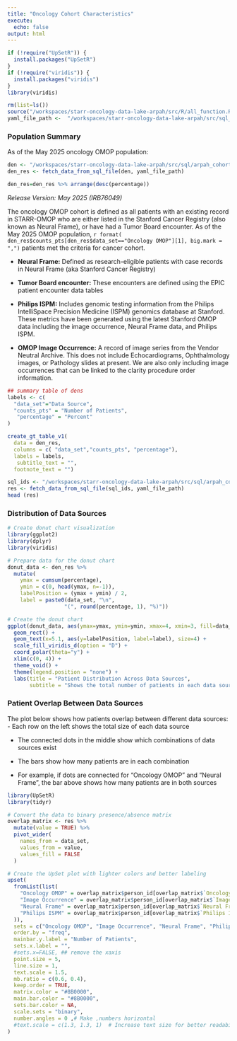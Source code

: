 ```yaml
---
title: "Oncology Cohort Characteristics"
execute:
  echo: false
output: html
---
```


```r
if (!require("UpSetR")) {
  install.packages("UpSetR")
}
if (!require("viridis")) {
  install.packages("viridis")
}
library(viridis)
```




```r
rm(list=ls())
source("/workspaces/starr-oncology-data-lake-arpah/src/R/all_function.R", encoding = "UTF-8")
yaml_file_path <-  "/workspaces/starr-oncology-data-lake-arpah/src/sql_params.yml"

```

### **Population Summary**
As of the May 2025 oncology OMOP population:

```r
den <- "/workspaces/starr-oncology-data-lake-arpah/src/sql/arpah_cohort/arpah_denominators.sql"
den_res <- fetch_data_from_sql_file(den, yaml_file_path)

den_res=den_res %>% arrange(desc(percentage))
```


*Release Version: May 2025 (IRB76049)*

The oncology OMOP cohort is defined as all patients with an existing record in STARR-OMOP who are either listed in the Stanford Cancer Registry (also known as Neural Frame), or have had a Tumor Board encounter. As of the May 2025 OMOP population, `r format( den_res$counts_pts[den_res$data_set=="Oncology OMOP"][1], big.mark = ",")` patients met the criteria for cancer cohort.

  - **Neural Frame:** Defined as research-eligible patients with case records in Neural Frame (aka Stanford Cancer Registry)

  - **Tumor Board encounter:** These encounters are defined using the EPIC patient encounter data tables

  - **Philips ISPM:** Includes genomic testing information from the Philips IntelliSpace Precision Medicine (ISPM) genomics database at Stanford.
  These metrics have been generated using the latest Stanford OMOP data including the image occurrence,  Neural Frame data, and Philips ISPM.

  - **OMOP Image Occurrence:** A record of image series from the Vendor Neutral Archive. This does not include Echocardiograms, Ophthalmology images, or Pathology slides at present. We are also only including image occurrences that can be linked to the clarity procedure order information.

```r
## summary table of dens
labels <- c(
  "data_set"="Data Source",
  "counts_pts" = "Number of Patients",
   "percentage" = "Percent"
)

create_gt_table_v1(
  data = den_res, 
  columns = c( "data_set","counts_pts", "percentage"), 
  labels = labels, 
   subtitle_text = "",
  footnote_text = "")
```
```r
sql_ids <- "/workspaces/starr-oncology-data-lake-arpah/src/sql/arpah_cohort/arpah_overlap_metrics.sql"
res <- fetch_data_from_sql_file(sql_ids, yaml_file_path)
head (res)
```


### Distribution of Data Sources


```r
# Create donut chart visualization
library(ggplot2)
library(dplyr)
library(viridis)

# Prepare data for the donut chart
donut_data <- den_res %>%
  mutate(
    ymax = cumsum(percentage),
    ymin = c(0, head(ymax, n=-1)),
    labelPosition = (ymax + ymin) / 2,
    label = paste0(data_set, "\n",  
                  "(", round(percentage, 1), "%)"))

# Create the donut chart
ggplot(donut_data, aes(ymax=ymax, ymin=ymin, xmax=4, xmin=3, fill=data_set)) +
  geom_rect() +
  geom_text(x=5.1, aes(y=labelPosition, label=label), size=4) +
  scale_fill_viridis_d(option = "D") +
  coord_polar(theta="y") +
  xlim(c(0, 4)) +
  theme_void() +
  theme(legend.position = "none") +
  labs(title = "Patient Distribution Across Data Sources",
       subtitle = "Shows the total number of patients in each data source")
```

### Patient Overlap Between Data Sources

The plot below shows how patients overlap between different data sources:
- Each row on the left shows the total size of each data source

- The connected dots in the middle show which combinations of data sources exist

- The bars show how many patients are in each combination

- For example, if dots are connected for "Oncology OMOP" and "Neural Frame", the bar above shows how many patients are in both sources

```r
library(UpSetR)
library(tidyr)

# Convert the data to binary presence/absence matrix
overlap_matrix <- res %>%
  mutate(value = TRUE) %>%
  pivot_wider(
    names_from = data_set,
    values_from = value,
    values_fill = FALSE
  )

# Create the UpSet plot with lighter colors and better labeling
upset(
  fromList(list(
    "Oncology OMOP" = overlap_matrix$person_id[overlap_matrix$`Oncology OMOP`],
    "Image Occurrence" = overlap_matrix$person_id[overlap_matrix$`Image Occurrence`],
    "Neural Frame" = overlap_matrix$person_id[overlap_matrix$`Neural Frame`],
    "Philips ISPM" = overlap_matrix$person_id[overlap_matrix$`Philips ISPM`]
  )),
  sets = c("Oncology OMOP", "Image Occurrence", "Neural Frame", "Philips ISPM"),
  order.by = "freq",
  mainbar.y.label = "Number of Patients",
  sets.x.label = "",
  #sets.x=FALSE, ## remove the xaxis
  point.size = 5,
  line.size = 1,
  text.scale = 1.5,
  mb.ratio = c(0.6, 0.4),
  keep.order = TRUE,
  matrix.color = "#8B0000",  
  main.bar.color = "#8B0000",
  sets.bar.color = NA,
  scale.sets = "binary",
  number.angles = 0 ,# Make ,numbers horizontal
  #text.scale = c(1.3, 1.3, 1)  # Increase text size for better readability
)
```

```r
```



